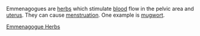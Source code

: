 Emmenagogues are [[herb]]s which stimulate [[blood]] flow in the pelvic area and [[uterus]].
They can cause [[menstruation]]. One example is [[mugwort]].

[http://www.sisterzeus.com/Emmeno.htm Emmenagogue Herbs]